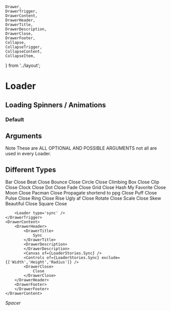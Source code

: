     Drawer,
    DrawerTrigger,
    DrawerContent,
    DrawerHeader,
    DrawerTitle,
    DrawerDescription,
    DrawerClose,
    DrawerFooter,
    Collapse,
    CollapseTrigger,
    CollapseContent,
    CollapseItem,
} from '../layout';

<Meta of={LoaderStories} />

# Loader
## Loading Spinners / Animations

### Default
<Canvas of={LoaderStories.Default} />

## Arguments
Note These are ALL OPTIONAL AND POSSIBLE ARGUMENTS not all are used in every Loader.

<Controls of={LoaderStories.Default} />

## Different Types
<Drawer>
    <DrawerTrigger>
        <Loader type='bar' />
    </DrawerTrigger>
    <DrawerContent>
        <DrawerHeader>
            <DrawerTitle>
                Bar 
            </DrawerTitle>
            <DrawerDescription>
            </DrawerDescription>
            <Canvas of={LoaderStories.Bar} />
            <Controls of={LoaderStories.Bar} exclude={['Size', 'Margin', 'Radius']} />
            <DrawerClose>
                Close
            </DrawerClose>
        </DrawerHeader>
        <DrawerFooter>
        </DrawerFooter>
    </DrawerContent>
</Drawer>
<Drawer>
    <DrawerTrigger>
        <Loader type='beat' />
    </DrawerTrigger>
    <DrawerContent>
        <DrawerHeader>
            <DrawerTitle>
                Beat 
            </DrawerTitle>
            <DrawerDescription>
            </DrawerDescription>
            <Canvas of={LoaderStories.Beat} />
            <Controls of={LoaderStories.Beat} exclude={['Width','Height','Radius']} />
            <DrawerClose>
                Close
            </DrawerClose>
        </DrawerHeader>
        <DrawerFooter>
        </DrawerFooter>
    </DrawerContent>
</Drawer>
<Drawer>
    <DrawerTrigger>
        <Loader type='bounce' />
    </DrawerTrigger>
    <DrawerContent>
        <DrawerHeader>
            <DrawerTitle>
                Bounce 
            </DrawerTitle>
            <DrawerDescription>
            </DrawerDescription>
            <Canvas of={LoaderStories.Bounce} />
            <Controls of={LoaderStories.Bounce} exclude={['Width','Height','Margin','Radius']} />
            <DrawerClose>
                Close
            </DrawerClose>
        </DrawerHeader>
        <DrawerFooter>
        </DrawerFooter>
    </DrawerContent>
</Drawer>
<Drawer>
    <DrawerTrigger>
        <Loader type='circle' />
    </DrawerTrigger>
    <DrawerContent>
        <DrawerHeader>
            <DrawerTitle>
                Circle
            </DrawerTitle>
            <DrawerDescription>
            </DrawerDescription>
            <Canvas of={LoaderStories.Circle} />
            <Controls of={LoaderStories.Circle} exclude={['Width','Height','Margin','Radius']} />
            <DrawerClose>
                Close
            </DrawerClose>
        </DrawerHeader>
        <DrawerFooter>
        </DrawerFooter>
    </DrawerContent>
</Drawer>
<Drawer>
    <DrawerTrigger>
        <Loader type='climbingbox' size={15} />
    </DrawerTrigger>
    <DrawerContent>
        <DrawerHeader>
            <DrawerTitle>
                Climbing Box
            </DrawerTitle>
            <DrawerDescription>
            </DrawerDescription>
            <Canvas of={LoaderStories.ClimbingBox} />
            <Controls of={LoaderStories.ClimbingBox} exclude={['Width','Height','Margin','Radius']} />
            <DrawerClose>
                Close
            </DrawerClose>
        </DrawerHeader>
        <DrawerFooter>
        </DrawerFooter>
    </DrawerContent>
</Drawer>
<Drawer>
    <DrawerTrigger>
        <Loader type='clip' />
    </DrawerTrigger>
    <DrawerContent>
        <DrawerHeader>
            <DrawerTitle>
                Clip
            </DrawerTitle>
            <DrawerDescription>
            </DrawerDescription>
            <Canvas of={LoaderStories.Clip} />
            <Controls of={LoaderStories.Clip} exclude={['Width','Height','Margin','Radius']} />
            <DrawerClose>
                Close
            </DrawerClose>
        </DrawerHeader>
        <DrawerFooter>
        </DrawerFooter>
    </DrawerContent>
</Drawer>
<Drawer>
    <DrawerTrigger>
        <Loader type='clock' />
    </DrawerTrigger>
    <DrawerContent>
        <DrawerHeader>
            <DrawerTitle>
                Clock
            </DrawerTitle>
            <DrawerDescription>
            </DrawerDescription>
            <Canvas of={LoaderStories.Clock} />
            <Controls of={LoaderStories.Clock} exclude={['Width','Height','Margin','Radius']} />
            <DrawerClose>
                Close
            </DrawerClose>
        </DrawerHeader>
        <DrawerFooter>
        </DrawerFooter>
    </DrawerContent>
</Drawer>
<Drawer>
    <DrawerTrigger>
        <Loader type='dot' />
    </DrawerTrigger>
    <DrawerContent>
        <DrawerHeader>
            <DrawerTitle>
                Dot
            </DrawerTitle>
            <DrawerDescription>
            </DrawerDescription>
            <Canvas of={LoaderStories.Dot} />
            <Controls of={LoaderStories.Dot} exclude={['Width','Height','Margin','Radius']} />
            <DrawerClose>
                Close
            </DrawerClose>
        </DrawerHeader>
        <DrawerFooter>
        </DrawerFooter>
    </DrawerContent>
</Drawer>
<Drawer>
    <DrawerTrigger>
        <Loader type='fade' />
    </DrawerTrigger>
    <DrawerContent>
        <DrawerHeader>
            <DrawerTitle>
                Fade
            </DrawerTitle>
            <DrawerDescription>
            </DrawerDescription>
            <Canvas of={LoaderStories.Fade} />
            <Controls of={LoaderStories.Fade} exclude={['Size']} />
            <DrawerClose>
                Close
            </DrawerClose>
        </DrawerHeader>
        <DrawerFooter>
        </DrawerFooter>
    </DrawerContent>
</Drawer>
<Drawer>
    <DrawerTrigger>
        <Loader type='grid' />
    </DrawerTrigger>
    <DrawerContent>
        <DrawerHeader>
            <DrawerTitle>
                Grid
            </DrawerTitle>
            <DrawerDescription>
            </DrawerDescription>
            <Canvas of={LoaderStories.Grid} />
            <Controls of={LoaderStories.Grid} exclude={['Width','Height','Radius']} />
            <DrawerClose>
                Close
            </DrawerClose>
        </DrawerHeader>
        <DrawerFooter>
        </DrawerFooter>
    </DrawerContent>
</Drawer>
<Drawer>
    <DrawerTrigger>
        <Loader type='hash' />
    </DrawerTrigger>
    <DrawerContent>
        <DrawerHeader>
            <DrawerTitle>
                Hash
            </DrawerTitle>
            <DrawerDescription>
                My Favorite
            </DrawerDescription>
            <Canvas of={LoaderStories.Hash} />
            <Controls of={LoaderStories.Hash} exclude={['Width','Height','Margin','Radius']} />
            <DrawerClose>
                Close
            </DrawerClose>
        </DrawerHeader>
        <DrawerFooter>
        </DrawerFooter>
    </DrawerContent>
</Drawer>
<Drawer>
    <DrawerTrigger>
        <Loader type='moon' />
    </DrawerTrigger>
    <DrawerContent>
        <DrawerHeader>
            <DrawerTitle>
                Moon
            </DrawerTitle>
            <DrawerDescription>
            </DrawerDescription>
            <Canvas of={LoaderStories.Moon} />
            <Controls of={LoaderStories.Moon} exclude={['Width','Height','Margin','Radius']} />
            <DrawerClose>
                Close
            </DrawerClose>
        </DrawerHeader>
        <DrawerFooter>
        </DrawerFooter>
    </DrawerContent>
</Drawer>
<Drawer>
    <DrawerTrigger>
        <Loader type='pacman' />
    </DrawerTrigger>
    <DrawerContent>
        <DrawerHeader>
            <DrawerTitle>
                Pacman
            </DrawerTitle>
            <DrawerDescription>
            </DrawerDescription>
            <Canvas of={LoaderStories.Pacman} />
            <Controls of={LoaderStories.Pacman} exclude={['Width','Height','Radius']} />
            <DrawerClose>
                Close
            </DrawerClose>
        </DrawerHeader>
        <DrawerFooter>
        </DrawerFooter>
    </DrawerContent>
</Drawer>
<Drawer>
    <DrawerTrigger>
        <Loader type='ppg' />
    </DrawerTrigger>
    <DrawerContent>
        <DrawerHeader>
            <DrawerTitle>
                Propagate
            </DrawerTitle>
            <DrawerDescription>
                shortend to ppg
            </DrawerDescription>
            <Canvas of={LoaderStories.Propagate} />
            <Controls of={LoaderStories.Propagate} exclude={['Width','Height','Margin','Radius']} />
            <DrawerClose>
                Close
            </DrawerClose>
        </DrawerHeader>
        <DrawerFooter>
        </DrawerFooter>
    </DrawerContent>
</Drawer>
<Drawer>
    <DrawerTrigger>
        <Loader type='puff' />
    </DrawerTrigger>
    <DrawerContent>
        <DrawerHeader>
            <DrawerTitle>
                Puff
            </DrawerTitle>
            <DrawerDescription>
            </DrawerDescription>
            <Canvas of={LoaderStories.Puff} />
            <Controls of={LoaderStories.Puff} exclude={['Width','Height','Margin','Radius']} />
            <DrawerClose>
                Close
            </DrawerClose>
        </DrawerHeader>
        <DrawerFooter>
        </DrawerFooter>
    </DrawerContent>
</Drawer>
<Drawer>
    <DrawerTrigger>
        <Loader type='pulse' />
    </DrawerTrigger>
    <DrawerContent>
        <DrawerHeader>
            <DrawerTitle>
                Pulse
            </DrawerTitle>
            <DrawerDescription>
            </DrawerDescription>
            <Canvas of={LoaderStories.Pulse} />
            <Controls of={LoaderStories.Pulse} exclude={['Width','Height','Radius']} />
            <DrawerClose>
                Close
            </DrawerClose>
        </DrawerHeader>
        <DrawerFooter>
        </DrawerFooter>
    </DrawerContent>
</Drawer>
<Drawer>
    <DrawerTrigger>
        <Loader type='ring' />
    </DrawerTrigger>
    <DrawerContent>
        <DrawerHeader>
            <DrawerTitle>
                Ring
            </DrawerTitle>
            <DrawerDescription>
            </DrawerDescription>
            <Canvas of={LoaderStories.Ring} />
            <Controls of={LoaderStories.Ring} exclude={['Width','Height','Margin','Radius']} />
            <DrawerClose>
                Close
            </DrawerClose>
        </DrawerHeader>
        <DrawerFooter>
        </DrawerFooter>
    </DrawerContent>
</Drawer>
<Drawer>
    <DrawerTrigger>
        <Loader type='rise' />
    </DrawerTrigger>
    <DrawerContent>
        <DrawerHeader>
            <DrawerTitle>
                Rise
            </DrawerTitle>
            <DrawerDescription>
                Ugly af
            </DrawerDescription>
            <Canvas of={LoaderStories.Rise} />
            <Controls of={LoaderStories.Rise} exclude={['Width','Height','Radius']} />
            <DrawerClose>
                Close
            </DrawerClose>
        </DrawerHeader>
        <DrawerFooter>
        </DrawerFooter>
    </DrawerContent>
</Drawer>
<Drawer>
    <DrawerTrigger>
        <Loader type='rotate' />
    </DrawerTrigger>
    <DrawerContent>
        <DrawerHeader>
            <DrawerTitle>
                Rotate
            </DrawerTitle>
            <DrawerDescription>
            </DrawerDescription>
            <Canvas of={LoaderStories.Rotate} />
            <Controls of={LoaderStories.Rotate} exclude={['Width','Height','Radius']} />
            <DrawerClose>
                Close
            </DrawerClose>
        </DrawerHeader>
        <DrawerFooter>
        </DrawerFooter>
    </DrawerContent>
</Drawer>
<Drawer>
    <DrawerTrigger>
        <Loader type='scale' />
    </DrawerTrigger>
    <DrawerContent>
        <DrawerHeader>
            <DrawerTitle>
                Scale
            </DrawerTitle>
            <DrawerDescription>
            </DrawerDescription>
            <Canvas of={LoaderStories.Scale} />
            <Controls of={LoaderStories.Scale} exclude={['Size']} />
            <DrawerClose>
                Close
            </DrawerClose>
        </DrawerHeader>
        <DrawerFooter>
        </DrawerFooter>
    </DrawerContent>
</Drawer>
<Drawer>
    <DrawerTrigger>
        <Loader type='skew' />
    </DrawerTrigger>
    <DrawerContent>
        <DrawerHeader>
            <DrawerTitle>
                Skew
            </DrawerTitle>
            <DrawerDescription>
                Beautiful
            </DrawerDescription>
            <Canvas of={LoaderStories.Skew} />
            <Controls of={LoaderStories.Skew} exclude={['Width','Height','Margin','Radius']} />
            <DrawerClose>
                Close
            </DrawerClose>
        </DrawerHeader>
        <DrawerFooter>
        </DrawerFooter>
    </DrawerContent>
</Drawer>
<Drawer>
    <DrawerTrigger>
        <Loader type='square' />
    </DrawerTrigger>
    <DrawerContent>
        <DrawerHeader>
            <DrawerTitle>
                Square
            </DrawerTitle>
            <DrawerDescription>
            </DrawerDescription>
            <Canvas of={LoaderStories.Square} />
            <Controls of={LoaderStories.Square} exclude={['Width','Height','Margin','Radius']} />
            <DrawerClose>
                Close
            </DrawerClose>
        </DrawerHeader>
        <DrawerFooter>
        </DrawerFooter>
    </DrawerContent>
</Drawer>
<Drawer>
    <DrawerTrigger>
        
        <Loader type='sync' />
    </DrawerTrigger>
    <DrawerContent>
        <DrawerHeader>
            <DrawerTitle>
                Sync
            </DrawerTitle>
            <DrawerDescription>
            </DrawerDescription>
            <Canvas of={LoaderStories.Sync} />
            <Controls of={LoaderStories.Sync} exclude={['Width','Height','Radius']} />
            <DrawerClose>
                Close
            </DrawerClose>
        </DrawerHeader>
        <DrawerFooter>
        </DrawerFooter>
    </DrawerContent>
</Drawer>


_Spacer_